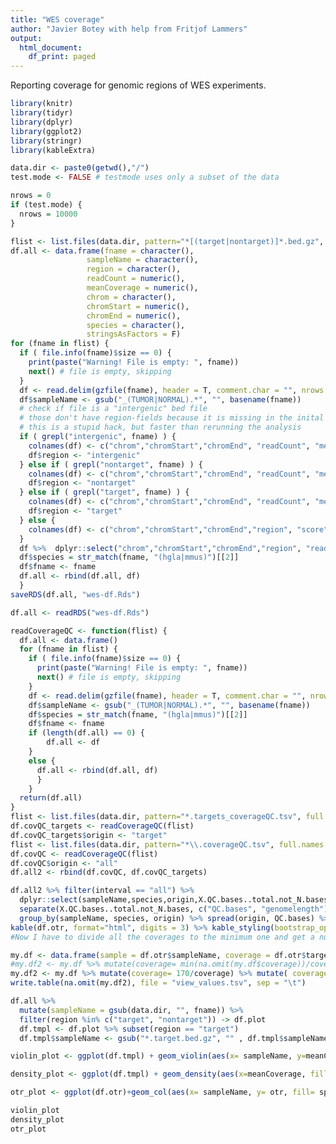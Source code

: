 ```yaml
---
title: "WES coverage"
author: "Javier Botey with help from Fritjof Lammers"
output:
  html_document:
    df_print: paged
---
```


Reporting coverage for genomic regions of WES experiments. 


```r
library(knitr)
library(tidyr)
library(dplyr)
library(ggplot2)
library(stringr)
library(kableExtra)
```

```r
data.dir <- paste0(getwd(),"/")
test.mode <- FALSE # testmode uses only a subset of the data
```

```r
nrows = 0
if (test.mode) {
  nrows = 10000
}
```


```r
flist <- list.files(data.dir, pattern="*[(target|nontarget)]*.bed.gz", full.names = T)
df.all <- data.frame(fname = character(),
                 sampleName = character(),
                 region = character(),
                 readCount = numeric(),
                 meanCoverage = numeric(),
                 chrom = character(),
                 chromStart = numeric(),
                 chromEnd = numeric(),
                 species = character(),
                 stringsAsFactors = F)
for (fname in flist) {
  if ( file.info(fname)$size == 0) {
    print(paste("Warning! File is empty: ", fname))
    next() # file is empty, skipping
  }
  df <- read.delim(gzfile(fname), header = T, comment.char = "", nrows = nrows)
  df$sampleName <- gsub("_(TUMOR|NORMAL).*", "", basename(fname)) 
  # check if file is a "intergenic" bed file
  # those don't have region-fields because it is missing in the inital bed files
  # this is a stupid hack, but faster than rerunning the analysis
  if ( grepl("intergenic", fname) ) { 
    colnames(df) <- c("chrom","chromStart","chromEnd", "readCount", "meanCoverage","sampleName")
    df$region <- "intergenic"
  } else if ( grepl("nontarget", fname) ) { 
    colnames(df) <- c("chrom","chromStart","chromEnd", "readCount", "meanCoverage","sampleName")
    df$region <- "nontarget"
  } else if ( grepl("target", fname) ) { 
    colnames(df) <- c("chrom","chromStart","chromEnd", "readCount", "meanCoverage","sampleName")
    df$region <- "target"
  } else {
    colnames(df) <- c("chrom","chromStart","chromEnd","region", "score", "strand", "readCount", "meanCoverage","sampleName")
  }
  df %>%  dplyr::select("chrom","chromStart","chromEnd","region", "readCount", "meanCoverage","sampleName") -> df
  df$species = str_match(fname, "(hgla|mmus)")[[2]]
  df$fname <- fname
  df.all <- rbind(df.all, df)
  }
saveRDS(df.all, "wes-df.Rds")
```

```r
df.all <- readRDS("wes-df.Rds")
```




```r
readCoverageQC <- function(flist) {
  df.all <- data.frame()
  for (fname in flist) {
    if ( file.info(fname)$size == 0) {
      print(paste("Warning! File is empty: ", fname))
      next() # file is empty, skipping
    }
    df <- read.delim(gzfile(fname), header = T, comment.char = "", nrows = nrows)
    df$sampleName <- gsub("_(TUMOR|NORMAL).*", "", basename(fname))
    df$species = str_match(fname, "(hgla|mmus)")[[2]]
    df$fname <- fname
    if (length(df.all) == 0) {
        df.all <- df
    }
    else { 
      df.all <- rbind(df.all, df)
      }
    }
  return(df.all)
}
flist <- list.files(data.dir, pattern="*.targets_coverageQC.tsv", full.names = T)
df.covQC_targets <- readCoverageQC(flist)
df.covQC_targets$origin <- "target"
flist <- list.files(data.dir, pattern="*\\.coverageQC.tsv", full.names = T)
df.covQC <- readCoverageQC(flist)
df.covQC$origin <- "all"
df.all2 <- rbind(df.covQC, df.covQC_targets)
```




```r
 
df.all2 %>% filter(interval == "all") %>%
  dplyr::select(sampleName,species,origin,X.QC.bases..total.not_N.bases) %>%
  separate(X.QC.bases..total.not_N.bases, c("QC.bases", "genomelength"), sep = "/", convert = TRUE )%>% dplyr::select(-matches("genomelength")) %>% 
  group_by(sampleName, species, origin) %>% spread(origin, QC.bases) %>% mutate(otr=target/all, targetCov = target/4.9e7, genomeCov=all/2.7e9) -> df.otr
kable(df.otr, format="html", digits = 3) %>% kable_styling(bootstrap_options = "striped")
#Now I have to divide all the coverages to the minimum one and get a number for every samples that should be samtools view -s 
```


```r
my.df <- data.frame(sample = df.otr$sampleName, coverage = df.otr$targetCov)
#my.df2 <- my.df %>% mutate(coverage= min(na.omit(my.df$coverage))/coverage) #When the depth threshold is set to the minimum of the batch
my.df2 <- my.df %>% mutate(coverage= 170/coverage) %>% mutate( coverage = pmin(.$coverage, 0.999999999999999)) #When the depth threshold is set to the be 170X
write.table(na.omit(my.df2), file = "view_values.tsv", sep = "\t")
```
```r
df.all %>% 
  mutate(sampleName = gsub(data.dir, "", fname)) %>%
  filter(region %in% c("target", "nontarget")) -> df.plot
  df.tmpl <- df.plot %>% subset(region == "target")
  df.tmpl$sampleName <- gsub("*.target.bed.gz", "" , df.tmpl$sampleName)

violin_plot <- ggplot(df.tmpl) + geom_violin(aes(x= sampleName, y=meanCoverage, fill=region))+theme_minimal()+coord_cartesian(ylim = c(0, 1000))+theme(axis.text.x = element_text(angle = 90, hjust = 1))

density_plot <- ggplot(df.tmpl) + geom_density(aes(x=meanCoverage, fill=region))+theme_minimal()+theme(axis.text.x = element_text(angle = 90, hjust = 1))+coord_cartesian(xlim=c(0,1000))+facet_wrap(~sampleName)

otr_plot <- ggplot(df.otr)+geom_col(aes(x= sampleName, y= otr, fill= species))+theme_minimal()+theme(axis.text.x = element_text(angle = 90, hjust = 1))

violin_plot
density_plot
otr_plot
```













